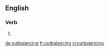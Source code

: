 ==English==

===Verb===
{{head|en|present participle}}

# {{present participle of|outbalance|lang=en}}

[[de:outbalancing]]
[[fr:outbalancing]]
[[vi:outbalancing]]